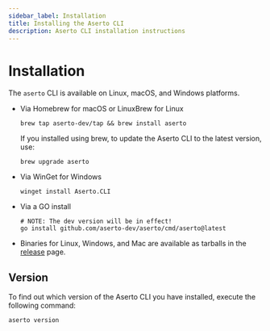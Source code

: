```yaml
---
sidebar_label: Installation
title: Installing the Aserto CLI
description: Aserto CLI installation instructions
---
```


# Installation

The `aserto` CLI is available on Linux, macOS, and Windows platforms.

- Via Homebrew for macOS or LinuxBrew for Linux

  ```shell
  brew tap aserto-dev/tap && brew install aserto
  ```

    If you installed using brew, to update the Aserto CLI to the latest version, use:

    ```shell
    brew upgrade aserto
    ```

- Via WinGet for Windows

  ```shell
  winget install Aserto.CLI
  ```

- Via a GO install

  ```shell
  # NOTE: The dev version will be in effect!
  go install github.com/aserto-dev/aserto/cmd/aserto@latest
  ```

- Binaries for Linux, Windows, and Mac are available as tarballs in the [release](https://github.com/aserto-dev/aserto/releases) page.

## Version

To find out which version of the Aserto CLI you have installed, execute the following command:

```shell
aserto version
```
